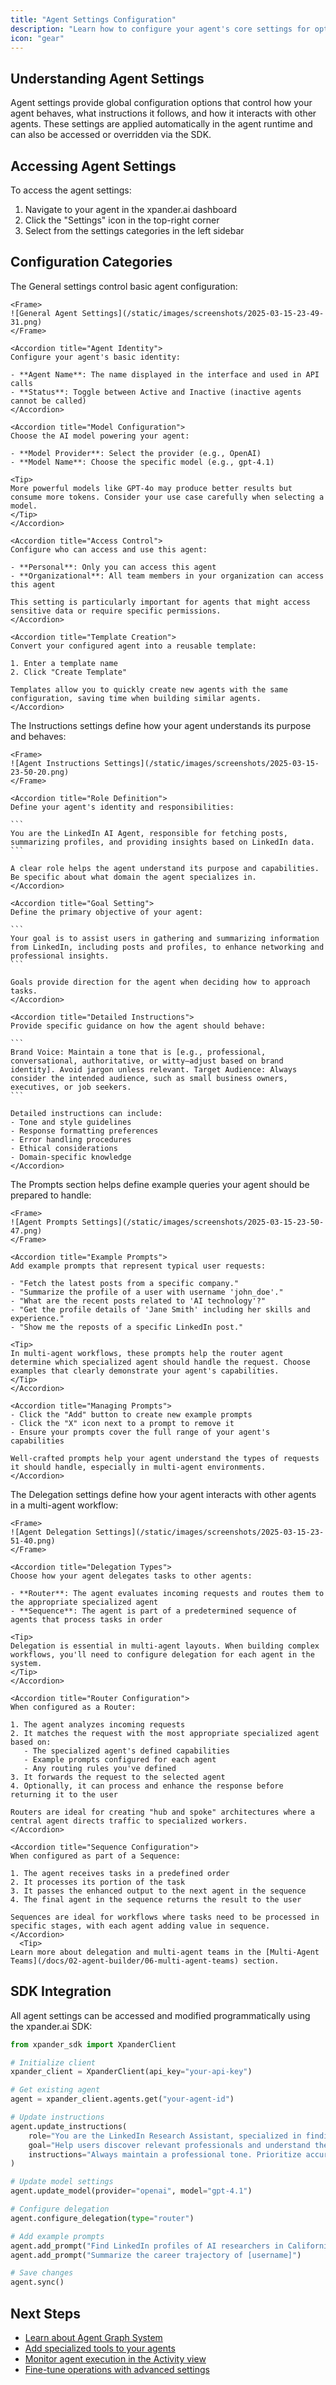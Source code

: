 ```yaml
---
title: "Agent Settings Configuration"
description: "Learn how to configure your agent's core settings for optimal performance"
icon: "gear"
---
```


## Understanding Agent Settings

Agent settings provide global configuration options that control how your agent behaves, what instructions it follows, and how it interacts with other agents. These settings are applied automatically in the agent runtime and can also be accessed or overridden via the SDK.

## Accessing Agent Settings

To access the agent settings:

1. Navigate to your agent in the xpander.ai dashboard
2. Click the "Settings" icon in the top-right corner
3. Select from the settings categories in the left sidebar

## Configuration Categories

<Tabs>
  <Tab title="General">
    The General settings control basic agent configuration:
    
    <Frame>
    ![General Agent Settings](/static/images/screenshots/2025-03-15-23-49-31.png)
    </Frame>
    
    <Accordion title="Agent Identity">
    Configure your agent's basic identity:
    
    - **Agent Name**: The name displayed in the interface and used in API calls
    - **Status**: Toggle between Active and Inactive (inactive agents cannot be called)
    </Accordion>
    
    <Accordion title="Model Configuration">
    Choose the AI model powering your agent:
    
    - **Model Provider**: Select the provider (e.g., OpenAI)
    - **Model Name**: Choose the specific model (e.g., gpt-4.1)
    
    <Tip>
    More powerful models like GPT-4o may produce better results but consume more tokens. Consider your use case carefully when selecting a model.
    </Tip>
    </Accordion>
    
    <Accordion title="Access Control">
    Configure who can access and use this agent:
    
    - **Personal**: Only you can access this agent
    - **Organizational**: All team members in your organization can access this agent
    
    This setting is particularly important for agents that might access sensitive data or require specific permissions.
    </Accordion>
    
    <Accordion title="Template Creation">
    Convert your configured agent into a reusable template:
    
    1. Enter a template name
    2. Click "Create Template"
    
    Templates allow you to quickly create new agents with the same configuration, saving time when building similar agents.
    </Accordion>
  </Tab>
  
  <Tab title="Instructions">
    The Instructions settings define how your agent understands its purpose and behaves:
    
    <Frame>
    ![Agent Instructions Settings](/static/images/screenshots/2025-03-15-23-50-20.png)
    </Frame>
    
    <Accordion title="Role Definition">
    Define your agent's identity and responsibilities:
    
    ```
    You are the LinkedIn AI Agent, responsible for fetching posts, summarizing profiles, and providing insights based on LinkedIn data.
    ```
    
    A clear role helps the agent understand its purpose and capabilities. Be specific about what domain the agent specializes in.
    </Accordion>
    
    <Accordion title="Goal Setting">
    Define the primary objective of your agent:
    
    ```
    Your goal is to assist users in gathering and summarizing information from LinkedIn, including posts and profiles, to enhance networking and professional insights.
    ```
    
    Goals provide direction for the agent when deciding how to approach tasks.
    </Accordion>
    
    <Accordion title="Detailed Instructions">
    Provide specific guidance on how the agent should behave:
    
    ```
    Brand Voice: Maintain a tone that is [e.g., professional, conversational, authoritative, or witty—adjust based on brand identity]. Avoid jargon unless relevant. Target Audience: Always consider the intended audience, such as small business owners, executives, or job seekers.
    ```
    
    Detailed instructions can include:
    - Tone and style guidelines
    - Response formatting preferences
    - Error handling procedures
    - Ethical considerations
    - Domain-specific knowledge
    </Accordion>
  </Tab>
  
  <Tab title="Prompts">
    The Prompts section helps define example queries your agent should be prepared to handle:
    
    <Frame>
    ![Agent Prompts Settings](/static/images/screenshots/2025-03-15-23-50-47.png)
    </Frame>
    
    <Accordion title="Example Prompts">
    Add example prompts that represent typical user requests:
    
    - "Fetch the latest posts from a specific company."
    - "Summarize the profile of a user with username 'john_doe'."
    - "What are the recent posts related to 'AI technology'?"
    - "Get the profile details of 'Jane Smith' including her skills and experience."
    - "Show me the reposts of a specific LinkedIn post."
    
    <Tip>
    In multi-agent workflows, these prompts help the router agent determine which specialized agent should handle the request. Choose examples that clearly demonstrate your agent's capabilities.
    </Tip>
    </Accordion>
    
    <Accordion title="Managing Prompts">
    - Click the "Add" button to create new example prompts
    - Click the "X" icon next to a prompt to remove it
    - Ensure your prompts cover the full range of your agent's capabilities
    
    Well-crafted prompts help your agent understand the types of requests it should handle, especially in multi-agent environments.
    </Accordion>
  </Tab>
  
  <Tab title="Delegation">
    The Delegation settings define how your agent interacts with other agents in a multi-agent workflow:
    
    <Frame>
    ![Agent Delegation Settings](/static/images/screenshots/2025-03-15-23-51-40.png)
    </Frame>
    
    <Accordion title="Delegation Types">
    Choose how your agent delegates tasks to other agents:
    
    - **Router**: The agent evaluates incoming requests and routes them to the appropriate specialized agent
    - **Sequence**: The agent is part of a predetermined sequence of agents that process tasks in order
    
    <Tip>
    Delegation is essential in multi-agent layouts. When building complex workflows, you'll need to configure delegation for each agent in the system.
    </Tip>
    </Accordion>
    
    <Accordion title="Router Configuration">
    When configured as a Router:
    
    1. The agent analyzes incoming requests
    2. It matches the request with the most appropriate specialized agent based on:
       - The specialized agent's defined capabilities
       - Example prompts configured for each agent
       - Any routing rules you've defined
    3. It forwards the request to the selected agent
    4. Optionally, it can process and enhance the response before returning it to the user
    
    Routers are ideal for creating "hub and spoke" architectures where a central agent directs traffic to specialized workers.
    </Accordion>
    
    <Accordion title="Sequence Configuration">
    When configured as part of a Sequence:
    
    1. The agent receives tasks in a predefined order
    2. It processes its portion of the task
    3. It passes the enhanced output to the next agent in the sequence
    4. The final agent in the sequence returns the result to the user
    
    Sequences are ideal for workflows where tasks need to be processed in specific stages, with each agent adding value in sequence.
    </Accordion>
      <Tip>
    Learn more about delegation and multi-agent teams in the [Multi-Agent Teams](/docs/02-agent-builder/06-multi-agent-teams) section.
  </Tip>
  </Tab>
</Tabs>

## SDK Integration

All agent settings can be accessed and modified programmatically using the xpander.ai SDK:

```python
from xpander_sdk import XpanderClient

# Initialize client
xpander_client = XpanderClient(api_key="your-api-key")

# Get existing agent
agent = xpander_client.agents.get("your-agent-id")

# Update instructions
agent.update_instructions(
    role="You are the LinkedIn Research Assistant, specialized in finding and analyzing profile data.",
    goal="Help users discover relevant professionals and understand their background and experience.",
    instructions="Always maintain a professional tone. Prioritize accuracy over speed."
)

# Update model settings
agent.update_model(provider="openai", model="gpt-4.1")

# Configure delegation
agent.configure_delegation(type="router")

# Add example prompts
agent.add_prompt("Find LinkedIn profiles of AI researchers in California")
agent.add_prompt("Summarize the career trajectory of [username]")

# Save changes
agent.sync()
```

## Next Steps

- [Learn about Agent Graph System](/docs/02-agent-builder/02-agent-graph-system)
- [Add specialized tools to your agents](/docs/02-agent-builder/01-adding-tools-to-agents)
- [Monitor agent execution in the Activity view](/docs/02-agent-builder/03-activity-view)
- [Fine-tune operations with advanced settings](/docs/02-agent-builder/04-advanced-operation-settings) 